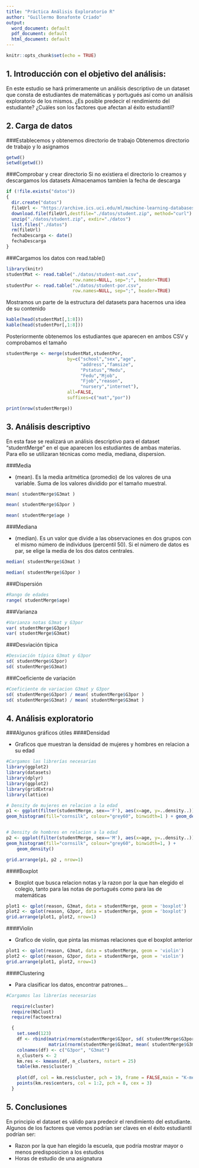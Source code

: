 ```yaml
---
title: "Práctica Análisis Exploratorio R"
author: "Guillermo Bonafonte Criado"
output:
  word_document: default
  pdf_document: default
  html_document: default
---
```


```r
knitr::opts_chunk$set(echo = TRUE)
```

## 1. Introducción con el objetivo del análisis:

En este estudio se hará primeramente un análisis descriptivo de un dataset que consta de estudiantes de matemáticas y portugués así como un análisis exploratorio de los mismos. ¿Es posible predecir el rendimiento del estudiante? ¿Cuáles son los factores que afectan al éxito estudiantil? 

## 2. Carga de datos

###Establecemos y obtenemos directorio de trabajo
Obtenemos directorio de trabajo y lo asignamos 
```r
getwd()
setwd(getwd())
```

###Comprobar y crear directorio
Si no existiera el directorio lo creamos y descargamos los datasets
Almacenamos tambien la fecha de descarga
```r
if (!file.exists("datos"))
{
  dir.create("datos")
  fileUrl <- "https://archive.ics.uci.edu/ml/machine-learning-databases/00320/student.zip"
  download.file(fileUrl,destfile="./datos/student.zip", method="curl")
  unzip("./datos/student.zip", exdir="./datos")
  list.files("./datos")
  rm(fileUrl)
  fechaDescarga <- date()
  fechaDescarga
}
```

###Cargamos los datos con read.table()

```r
library(knitr)
studentMat <- read.table("./datos/student-mat.csv", 
                         row.names=NULL, sep=";", header=TRUE)
studentPor <- read.table("./datos/student-por.csv", 
                         row.names=NULL, sep=";", header=TRUE)

```

Mostramos un parte de la estructura del datasets para hacernos una idea de su contenido
```r
kable(head(studentMat[,1:8]))
kable(head(studentPor[,1:8]))

```

Posteriormente obtenemos los estudiantes que aparecen en ambos CSV y comprobamos el tamaño
```r
studentMerge <- merge(studentMat,studentPor,
                       by=c("school","sex","age",
                            "address","famsize",
                            "Pstatus","Medu",
                            "Fedu","Mjob",
                            "Fjob","reason",
                            "nursery","internet"), 
                       all=FALSE,
                       suffixes=c("mat","por"))

print(nrow(studentMerge))


```

## 3. Análisis descriptivo

En esta fase se realizará un análisis descriptivo para el dataset "studentMerge" en el que aparecen los estudiantes de ambas materias. Para ello se utilizaran técnicas como media, mediana, dispersion.

###Media

* (mean). Es la media aritmética (promedio) de los valores de una variable. Suma de los valores dividido por el tamaño muestral.

    
```r
mean( studentMerge$G3mat )
```
    
```r
mean( studentMerge$G3por )
```

```r
mean( studentMerge$age )
```
  
###Mediana 

* (median). Es un valor que divide a las observaciones en dos grupos con el mismo número de individuos (percentil 50). Si el número de datos es par, se elige la media de los dos datos centrales.

```r
median( studentMerge$G3mat )
```
    
```r
median( studentMerge$G3por )
```

###Dispersión 

```r
#Rango de edades
range( studentMerge$age)

```
 
###Varianza 

```r
#Varianza notas G3mat y G3por
var( studentMerge$G3por)
var( studentMerge$G3mat)

```

###Desviación típica

```r
#Desviación típica G3mat y G3por
sd( studentMerge$G3por)
sd( studentMerge$G3mat)

```

###Coeficiente de variación

```r
#Coeficiente de variacion G3mat y G3por
sd( studentMerge$G3por) / mean( studentMerge$G3por )
sd( studentMerge$G3mat) / mean( studentMerge$G3mat )

```





## 4. Análisis exploratorio
###Algunos gráficos útiles
####Densidad

* Graficos que muestran la densidad de mujeres y hombres en relacion a su edad
```r
#Cargamos las librerías necesarias 
library(ggplot2)
library(datasets)
library(dplyr)
library(ggplot2)
library(gridExtra)
library(lattice) 
```

```r
# Density de mujeres en relacion a la edad
p1 <- ggplot(filter(studentMerge, sex=='F'), aes(x=age, y=..density..)) +
geom_histogram(fill="cornsilk", colour="grey60", binwidth=1 ) + geom_density()


# Density de hombres en relacion a la edad
p2 <- ggplot(filter(studentMerge, sex=='M'), aes(x=age, y=..density..)) +
geom_histogram(fill="cornsilk", colour="grey60", binwidth=1, ) +
    geom_density()

grid.arrange(p1, p2 , nrow=1)
```



####Boxplot

* Boxplot que busca relacion notas y la razon por la que han elegido el colegio, tanto para las notas de portugués como para las de matemáticas
```r
plot1 <- qplot(reason, G3mat, data = studentMerge, geom = 'boxplot') 
plot2 <- qplot(reason, G3por, data = studentMerge, geom = 'boxplot') 
grid.arrange(plot1, plot2, nrow=1)
```

####Violin

* Grafico de violin, que pinta las mismas relaciones que el boxplot anterior

```r
plot1 <- qplot(reason, G3mat, data = studentMerge, geom = 'violin') 
plot2 <- qplot(reason, G3por, data = studentMerge, geom = 'violin') 
grid.arrange(plot1, plot2, nrow=1)
```

####Clustering

* Para clasificar los datos, encontrar patrones...
```r
#Cargamos las librerías necesarias 

  require(cluster)
  require(NbClust)
  require(factoextra)
```

``` r
  {
    set.seed(123)
    df <- rbind(matrix(rnorm(studentMerge$G3por, sd( studentMerge$G3por)), ncol = 2),
                matrix(rnorm(studentMerge$G3mat, mean( studentMerge$G3mat ), sd( studentMerge$G3mat)),ncol = 2))
    colnames(df) <- c("G3por", "G3mat")
    n_clusters <- 2
    km.res <- kmeans(df, n_clusters, nstart = 25)
    table(km.res$cluster)
    
    plot(df, col = km.res$cluster, pch = 19, frame = FALSE,main = "K-means with k = 2")
    points(km.res$centers, col = 1:2, pch = 8, cex = 3)
  }
```


## 5. Conclusiones

En principio el dataset es válido para predecir el rendimiento del estudiante. Algunos de los factores que vemos podrían ser claves en el éxito estudiantil podrían ser:

  * Razon por la que han elegido la escuela, que podría mostrar mayor o menos predisposicion a los estudios
  * Horas de estudio de una asignatura
